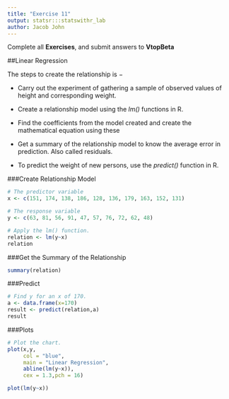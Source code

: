 ```yaml
---
title: "Exercise 11"
output: statsr:::statswithr_lab
author: Jacob John
---
```


<div id="instructions">
Complete all **Exercises**, and submit answers to **VtopBeta**
</div>


##Linear Regression

The steps to create the relationship is −

* Carry out the experiment of gathering a sample of observed values of height and corresponding weight.

* Create a relationship model using the _lm()_ functions in R.

* Find the coefficients from the model created and create the mathematical equation using these

* Get a summary of the relationship model to know the average error in prediction. Also called residuals.

* To predict the weight of new persons, use the _predict()_ function in R.

###Create Relationship Model
```r
# The predictor variable
x <- c(151, 174, 138, 186, 128, 136, 179, 163, 152, 131)

# The response variable
y <- c(63, 81, 56, 91, 47, 57, 76, 72, 62, 48)

# Apply the lm() function.
relation <- lm(y~x)
relation

```

###Get the Summary of the Relationship
```r
summary(relation)
```

###Predict
```r
# Find y for an x of 170.
a <- data.frame(x=170)
result <- predict(relation,a)
result
```

###Plots
```r
# Plot the chart.
plot(x,y,
     col = "blue",
     main = "Linear Regression",
     abline(lm(y~x)),
     cex = 1.3,pch = 16)

plot(lm(y~x))
```